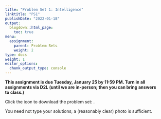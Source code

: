 ```yaml
---
title: "Problem Set 1: Intelligence"
linktitle: "PS1"
publishDate: "2022-01-18"
output:
  blogdown::html_page:
    toc: true
menu:
  assignment:
    parent: Problem Sets
    weight: 2
type: docs
weight: 1
editor_options:
  chunk_output_type: console
---
```



:::fyi
**This assignment is due Tuesday, January 25 by 11:59 PM. Turn in all assignments via D2L (until we are in-person; then you can bring answers to class.)**

Click the icon to download the problem set: [<i class="fas fa-file-download"></i>](/ps/PS1.pdf).

You need not type your solutions; a (reasonably clear) photo is sufficient.
:::

